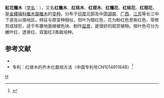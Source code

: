 {{Infraspeciesbox
| image = Loropetalum-chinensis-rubrum.jpg
| genus = Loropetalum
| species = chinense
| varietas = rubrum
| authority = [[Yieh.|Yieh.]]
}}

'''紅花檵木'''（[[学名|学名]]：{{lang|la|''Loropetalum chinense'' var. ''rubrum''}}），又名'''红檵木'''、'''红梽木'''、'''红桎木'''、'''红檵花'''、'''红梽花'''、'''红桎花'''，是[[金縷梅科|金縷梅科]][[檵木屬|檵木屬]][[檵木|檵木]]的[[变种|变种]]。分布于[[印度|印度]]北部及中国[[湖南|湖南]]、[[广西|广西]]、[[江苏|江苏]]等长江中下游及以南地区。特征与原变种相似，但叶为暗红色，花为粉红色至紫红色，常修剪成球形，适于布置地面植被色块、制作[[盆景|盆景]]，是很好的观赏植物。按叶色可分为嫩叶红、透骨红、双面红3类栽培种。

== 参考文献 ==
<div class="references-small">
* {{cite web| url =http://www.bioinfo.cn/db05/KmzwSpecies.php?action=view&id=27150| title =紅花檵木（变种）| work =《中国高等植物数据库全库》| publisher =中国科学院微生物研究所| author =昆明植物研究所| accessdate =2009-05-28| deadurl =yes| archiveurl =https://web.archive.org/web/20160305101544/http://www.bioinfo.cn/db05/KmzwSpecies.php?action=view&id=27150| archivedate =2016-03-05}}
* 专利：红继木的乔木化栽培方法（中国专利号CN101491184B）<ref>{{cite web |author1=龚建平 |title=红继木的乔木化栽培方法 |url=https://patents.google.com/patent/CN101491184B/zh |website=Google  Patents |access-date=2020-06-25 |archive-date=2020-07-15 |archive-url=https://web.archive.org/web/20200715120445/https://patents.google.com/patent/CN101491184B/zh |dead-url=no }}</ref>
</div>

{{Commonscat|Loropetalum chinense}}
{{Taxonbar}}

[[Category:檵木屬|H]]